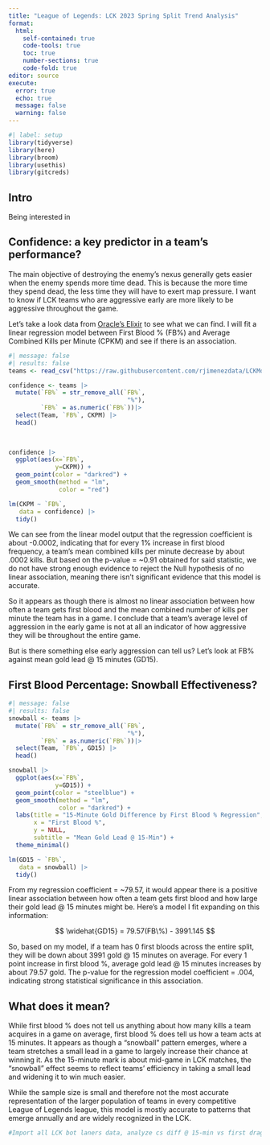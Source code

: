 ```yaml
---
title: "League of Legends: LCK 2023 Spring Split Trend Analysis"
format: 
  html:
    self-contained: true
    code-tools: true
    toc: true
    number-sections: true
    code-fold: true
editor: source
execute: 
  error: true
  echo: true
  message: false
  warning: false
---
```


```r
#| label: setup
library(tidyverse)
library(here)
library(broom)
library(usethis)
library(gitcreds)
```

## Intro

Being interested in


## Confidence: a key predictor in a team's performance?


The main objective of destroying the enemy's nexus generally gets easier when the enemy spends more time dead. This is because the more time they spend dead, the less time they will have to exert map pressure. I want to know if LCK teams who are aggressive early are more likely to be aggressive throughout the game.


Let's take a look data from [Oracle's Elixir](https://oracleselixir.com/) to see what we can find.
I will fit a linear regression model between First Blood % (FB%) and Average Combined Kills per Minute (CPKM) and see if there is an association.

```r
#| message: false
#| results: false
teams <- read_csv("https://raw.githubusercontent.com/rjimenezdata/LCKModeling/main/LCK%202023%20Spring%20-%20Team%20Stats%20-%20OraclesElixir.csv")

confidence <- teams |>
  mutate(`FB%` = str_remove_all(`FB%`,
                                 "%"),
         `FB%` = as.numeric(`FB%`))|>
  select(Team, `FB%`, CKPM) |>
  head()
  
  

confidence |>
  ggplot(aes(x=`FB%`,
             y=CKPM)) +
  geom_point(color = "darkred") +
  geom_smooth(method = "lm",
              color = "red")

lm(CKPM ~ `FB%`,
   data = confidence) |>
  tidy()
```

We can see from the linear model output that the regression coefficient is about -0.0002, indicating that for every 1% increase in first blood frequency, a team's mean combined kills per minute decrease by about .0002 kills. But based on the p-value = ~0.91 obtained for said statistic, we do not have strong enough evidence to reject the Null hypothesis of no linear association, meaning there isn't significant evidence that this model is accurate.

So it appears as though there is almost no linear association between how often a team gets first blood and the mean combined number of kills per minute the team has in a game. I conclude that a team's average level of aggression in the early game is not at all an indicator of how aggressive they will be throughout the entire game.


But is there something else early aggression can tell us? Let's look at FB% against mean gold lead @ 15 minutes (GD15).


## First Blood Percentage: Snowball Effectiveness?

```r
#| message: false
#| results: false
snowball <- teams |>
  mutate(`FB%` = str_remove_all(`FB%`,
                                 "%"),
         `FB%` = as.numeric(`FB%`))|>
  select(Team, `FB%`, GD15) |>
  head()

snowball |>
  ggplot(aes(x=`FB%`,
             y=GD15)) +
  geom_point(color = "steelblue") +
  geom_smooth(method = "lm",
              color = "darkred") +
  labs(title = "15-Minute Gold Difference by First Blood % Regression",
       x = "First Blood %",
       y = NULL,
       subtitle = "Mean Gold Lead @ 15-Min") +
  theme_minimal()

lm(GD15 ~ `FB%`,
   data = snowball) |>
  tidy()
```

From my regression coefficient = ~79.57, it would appear there is a positive linear association between how often a team gets first blood and how large their gold lead @ 15 minutes might be. Here's a model I fit expanding on this information:

$$
\widehat{GD15} = 79.57(FB\%) - 3991.145
$$

So, based on my model, if a team has 0 first bloods across the entire split, they will be down about 3991 gold @ 15 minutes on average. For every 1 point increase in first blood %, average gold lead @ 15 minutes increases by about 79.57 gold. The p-value for the regression model coefficient = .004, indicating strong statistical significance in this association.


## What does it mean?

While first blood % does not tell us anything about how many kills a team acquires in a game on average, first blood % does tell us how a team acts at 15 minutes. It appears as though a "snowball" pattern emerges, where a team stretches a small lead in a game to largely increase their chance at winning it. As the 15-minute mark is about mid-game in LCK matches, the "snowball" effect seems to reflect teams' efficiency in taking a small lead and widening it to win much easier.

While the sample size is small and therefore not the most accurate representation of the larger population of teams in every competitive League of Legends league, this model is mostly accurate to patterns that emerge annually and are widely recognized in the LCK.


```r
#Import all LCK bot laners data, analyze cs diff @ 15-min vs first dragon %
```
